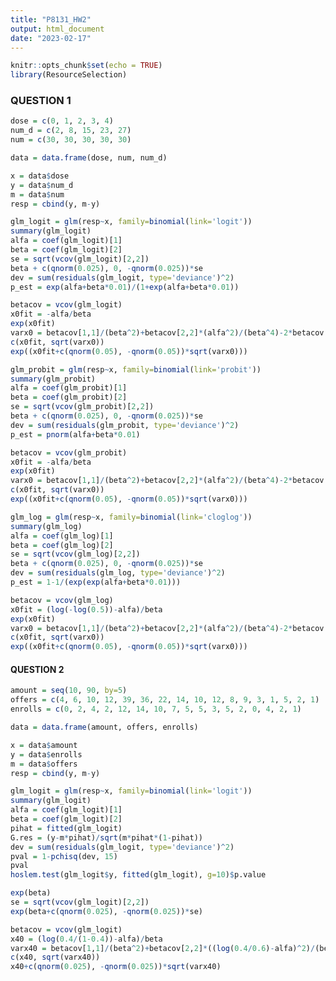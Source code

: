 ```yaml
---
title: "P8131_HW2"
output: html_document
date: "2023-02-17"
---
```


```r
knitr::opts_chunk$set(echo = TRUE)
library(ResourceSelection)
```

### QUESTION 1

```r
dose = c(0, 1, 2, 3, 4)
num_d = c(2, 8, 15, 23, 27)
num = c(30, 30, 30, 30, 30)

data = data.frame(dose, num, num_d)

x = data$dose
y = data$num_d
m = data$num
resp = cbind(y, m-y)
```


```r
glm_logit = glm(resp~x, family=binomial(link='logit'))
summary(glm_logit)
alfa = coef(glm_logit)[1]
beta = coef(glm_logit)[2]
se = sqrt(vcov(glm_logit)[2,2])
beta + c(qnorm(0.025), 0, -qnorm(0.025))*se
dev = sum(residuals(glm_logit, type='deviance')^2)
p_est = exp(alfa+beta*0.01)/(1+exp(alfa+beta*0.01))

betacov = vcov(glm_logit)
x0fit = -alfa/beta
exp(x0fit)
varx0 = betacov[1,1]/(beta^2)+betacov[2,2]*(alfa^2)/(beta^4)-2*betacov[1,2]*alfa/(beta^3)
c(x0fit, sqrt(varx0))
exp((x0fit+c(qnorm(0.05), -qnorm(0.05))*sqrt(varx0)))
```

```r
glm_probit = glm(resp~x, family=binomial(link='probit'))
summary(glm_probit)
alfa = coef(glm_probit)[1]
beta = coef(glm_probit)[2]
se = sqrt(vcov(glm_probit)[2,2])
beta + c(qnorm(0.025), 0, -qnorm(0.025))*se
dev = sum(residuals(glm_probit, type='deviance')^2)
p_est = pnorm(alfa+beta*0.01)

betacov = vcov(glm_probit)
x0fit = -alfa/beta
exp(x0fit)
varx0 = betacov[1,1]/(beta^2)+betacov[2,2]*(alfa^2)/(beta^4)-2*betacov[1,2]*alfa/(beta^3)
c(x0fit, sqrt(varx0))
exp((x0fit+c(qnorm(0.05), -qnorm(0.05))*sqrt(varx0)))
```

```r
glm_log = glm(resp~x, family=binomial(link='cloglog'))
summary(glm_log)
alfa = coef(glm_log)[1]
beta = coef(glm_log)[2]
se = sqrt(vcov(glm_log)[2,2])
beta + c(qnorm(0.025), 0, -qnorm(0.025))*se
dev = sum(residuals(glm_log, type='deviance')^2)
p_est = 1-1/(exp(exp(alfa+beta*0.01)))

betacov = vcov(glm_log)
x0fit = (log(-log(0.5))-alfa)/beta
exp(x0fit)
varx0 = betacov[1,1]/(beta^2)+betacov[2,2]*(alfa^2)/(beta^4)-2*betacov[1,2]*alfa/(beta^3)
c(x0fit, sqrt(varx0))
exp((x0fit+c(qnorm(0.05), -qnorm(0.05))*sqrt(varx0)))
```

#### QUESTION 2

```r
amount = seq(10, 90, by=5)
offers = c(4, 6, 10, 12, 39, 36, 22, 14, 10, 12, 8, 9, 3, 1, 5, 2, 1)
enrolls = c(0, 2, 4, 2, 12, 14, 10, 7, 5, 5, 3, 5, 2, 0, 4, 2, 1)

data = data.frame(amount, offers, enrolls)

x = data$amount
y = data$enrolls
m = data$offers
resp = cbind(y, m-y)
```

```r
glm_logit = glm(resp~x, family=binomial(link='logit'))
summary(glm_logit)
alfa = coef(glm_logit)[1]
beta = coef(glm_logit)[2]
pihat = fitted(glm_logit)
G.res = (y-m*pihat)/sqrt(m*pihat*(1-pihat))
dev = sum(residuals(glm_logit, type='deviance')^2)
pval = 1-pchisq(dev, 15)
pval
hoslem.test(glm_logit$y, fitted(glm_logit), g=10)$p.value
```

```r
exp(beta)
se = sqrt(vcov(glm_logit)[2,2])
exp(beta+c(qnorm(0.025), -qnorm(0.025))*se)
```
```r
betacov = vcov(glm_logit)
x40 = (log(0.4/(1-0.4))-alfa)/beta
varx40 = betacov[1,1]/(beta^2)+betacov[2,2]*((log(0.4/0.6)-alfa)^2)/(beta^4)+2*betacov[1,2]*(log(0.4/0.6)-alfa)/(beta^3)
c(x40, sqrt(varx40))
x40+c(qnorm(0.025), -qnorm(0.025))*sqrt(varx40)
```

